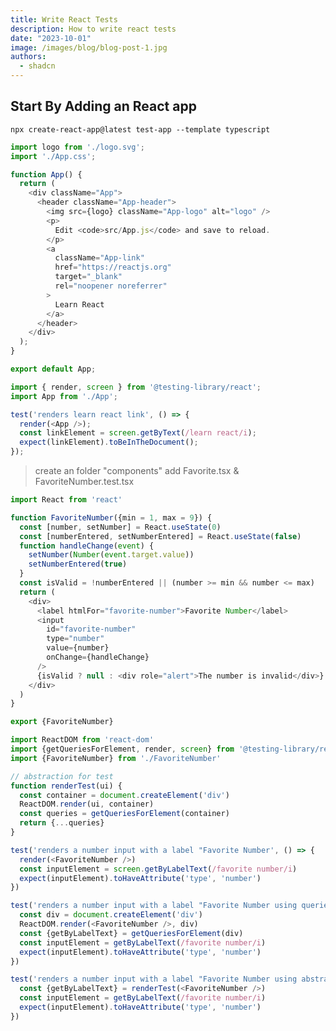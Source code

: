 ```yaml
---
title: Write React Tests
description: How to write react tests
date: "2023-10-01"
image: /images/blog/blog-post-1.jpg
authors:
  - shadcn
---
```


## Start By Adding an React app 

`npx create-react-app@latest test-app --template typescript`

```js
import logo from './logo.svg';
import './App.css';

function App() {
  return (
    <div className="App">
      <header className="App-header">
        <img src={logo} className="App-logo" alt="logo" />
        <p>
          Edit <code>src/App.js</code> and save to reload.
        </p>
        <a
          className="App-link"
          href="https://reactjs.org"
          target="_blank"
          rel="noopener noreferrer"
        >
          Learn React
        </a>
      </header>
    </div>
  );
}

export default App;
```

```js
import { render, screen } from '@testing-library/react';
import App from './App';

test('renders learn react link', () => {
  render(<App />);
  const linkElement = screen.getByText(/learn react/i);
  expect(linkElement).toBeInTheDocument();
});
```

> create an folder "components" add Favorite.tsx & FavoriteNumber.test.tsx
```js
import React from 'react'

function FavoriteNumber({min = 1, max = 9}) {
  const [number, setNumber] = React.useState(0)
  const [numberEntered, setNumberEntered] = React.useState(false)
  function handleChange(event) {
    setNumber(Number(event.target.value))
    setNumberEntered(true)
  }
  const isValid = !numberEntered || (number >= min && number <= max)
  return (
    <div>
      <label htmlFor="favorite-number">Favorite Number</label>
      <input
        id="favorite-number"
        type="number"
        value={number}
        onChange={handleChange}
      />
      {isValid ? null : <div role="alert">The number is invalid</div>}
    </div>
  )
}

export {FavoriteNumber}
```

```js
import ReactDOM from 'react-dom'
import {getQueriesForElement, render, screen} from '@testing-library/react'
import {FavoriteNumber} from './FavoriteNumber'

// abstraction for test
function renderTest(ui) {
  const container = document.createElement('div')
  ReactDOM.render(ui, container)
  const queries = getQueriesForElement(container)
  return {...queries}
}

test('renders a number input with a label "Favorite Number', () => {
  render(<FavoriteNumber />)
  const inputElement = screen.getByLabelText(/favorite number/i)
  expect(inputElement).toHaveAttribute('type', 'number')
})

test('renders a number input with a label "Favorite Number using queries', () => {
  const div = document.createElement('div')
  ReactDOM.render(<FavoriteNumber />, div)
  const {getByLabelText} = getQueriesForElement(div)
  const inputElement = getByLabelText(/favorite number/i)
  expect(inputElement).toHaveAttribute('type', 'number')
})

test('renders a number input with a label "Favorite Number using abstraction', () => {
  const {getByLabelText} = renderTest(<FavoriteNumber />)
  const inputElement = getByLabelText(/favorite number/i)
  expect(inputElement).toHaveAttribute('type', 'number')
})
```